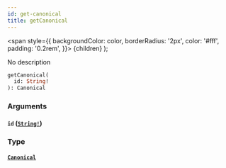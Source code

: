 ```yaml
---
id: get-canonical
title: getCanonical
---
```


<span
style={{
      backgroundColor: color,
      borderRadius: '2px',
      color: '#fff',
      padding: '0.2rem',
    }}>
{children}
</span>
);

No description

```graphql
getCanonical(
  id: String!
): Canonical

```

### Arguments

#### `id` ([`String!`](/docs/schema/scalars/string))

### Type

#### [`Canonical`](/docs/schema/objects/canonical)
